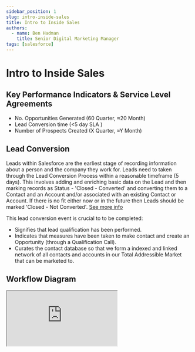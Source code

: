 ```yaml
---
sidebar_position: 1
slug: intro-inside-sales
title: Intro to Inside Sales
authors:
  - name: Ben Hadman
    title: Senior Digital Marketing Manager
tags: [salesforce]
---
```


# Intro to Inside Sales

## Key Performance Indicators & Service Level Agreements
- No. Opportunities Generated (60 Quarter, ≈20 Month) 
- Lead Conversion time (&lt;5 day SLA )
- Number of Prospects Created (X Quarter, ≈Y Month)


## Lead Conversion

Leads within Salesforce are the earliest stage of recording information about a person and the company they work for.
Leads need to taken through the Lead Conversion Process within a reasonable timeframe (5 days).
This involves adding and enriching basic data on the Lead and then marking records as Status - 'Closed - Converted' and converting them to a Contact and an Account and/or associated with an existing Contact or Account.
If there is no fit either now or in the future then Leads should be marked 'Closed - Not Converted'. [See more info](https://knowledgebase.nuclera.com/docs/Salesforce/leads#converting-a-lead)

This lead conversion event is crucial to to be completed: 
- Signifies that lead qualification has been performed.
- Indicates that measures have been taken to make contact and create an Opportunity (through a Qualification Call).
- Curates the contact database so that we form a indexed and linked network of all contacts and accounts in our Total Addressible Market that can be marketed to.

## Workflow Diagram

<iframe
  style={{ border: "1px solid rgba(0, 0, 0, 0.1)" }}
  width={800}
  height={450}
  src="https://www.figma.com/embed?embed_host=share&url=https%3A%2F%2Fwww.figma.com%2Fboard%2FXwSFvMB1iE7RCSzbAfzFCS%2FProspect-to-Opp%3Fnode-id%3D0%253A1%26t%3DVUBW0nz0q2DfHKlH-1"
  allowFullScreen=""
/>
